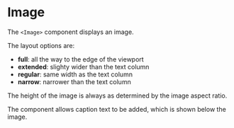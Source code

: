 
# Image

The `<Image>` component displays an image.

The layout options are:

 - **full**: all the way to the edge of the viewport
 - **extended**: slighty wider than the text column
 - **regular**: same width as the text column
 - **narrow**: narrower than the text column

The height of the image is always as determined by the image aspect ratio.

The component allows caption text to be added, which is shown below the image.

<Viewport src="/docs/components/Image/samples/basic" />

